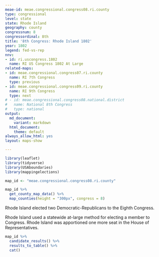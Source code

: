 ```yaml
---
meae-id: meae.congressional.congress08.ri.county
type: congressional
level: state
state: Rhode Island
geography: county
congressnum: 8
congressordinal: 8th
title: '8th Congress: Rhode Island 1802'
year: 1802
legend: fed-vs-rep
nnv:
- id: ri.uscongress.1802
  name: RI US Congress 1802 At Large
related-maps:
- id: meae.congressional.congress07.ri.county
  name: RI 7th Congress
  type: previous
- id: meae.congressional.congress09.ri.county
  name: RI 9th Congress
  type: next
# - id: meae.congressional.congress08.national.district
#   name: National 8th Congress
#   type: national
output:
  md_document:
    variant: markdown
  html_document:
    theme: default
always_allow_html: yes
layout: maps-show

---
```


```r
library(leaflet)
library(tidyverse)
library(USAboundaries)
library(mappingelections)

map_id <- "meae.congressional.congress08.ri.county"
```

<div class="map">

```r
map_id %>%
  get_county_map_data() %>%
  map_counties(height = "300px", congress = 8)
```

</div>

Rhode Island elected two Democratic-Republicans to the Eighth Congress.

Rhode Island used a statewide at-large method for electing a member to Congress. Rhode Island was apportioned one more seat in the House of Representatives.

<div class="results-table">

```r
map_id %>%
  candidate_results() %>%
  results_to_table() %>%
  cat()
```

</div>
